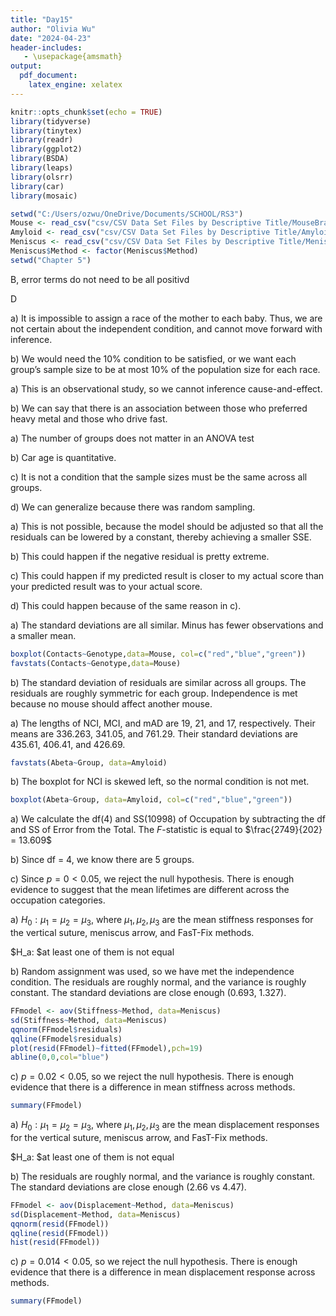 ---
title: "Day15"
author: "Olivia Wu"
date: "2024-04-23"
header-includes:
   - \usepackage{amsmath}
output:
  pdf_document:
    latex_engine: xelatex
---

```{r setup, include=FALSE}
knitr::opts_chunk$set(echo = TRUE)
library(tidyverse)
library(tinytex)
library(readr)
library(ggplot2)
library(BSDA)
library(leaps)
library(olsrr)
library(car)
library(mosaic)
```
```{r, include=FALSE}
setwd("C:/Users/ozwu/OneDrive/Documents/SCHOOL/RS3")
Mouse <- read_csv("csv/CSV Data Set Files by Descriptive Title/MouseBrain.csv")
Amyloid <- read_csv("csv/CSV Data Set Files by Descriptive Title/Amyloid.csv")
Meniscus <- read_csv("csv/CSV Data Set Files by Descriptive Title/Meniscus.csv")
Meniscus$Method <- factor(Meniscus$Method)
setwd("Chapter 5")
```

<!-- 6,7, 11, 12, 14, 22, 27, 31, 33, 38, 40 -->

\section*{Problem 5.6}
B, error terms do not need to be all positivd

\section*{Problem 5.7}
D

\section*{Problem 5.11}
\quad a) It is impossible to assign a race of the mother to each baby. Thus, we are not certain about the independent condition, and cannot move forward with inference.

\quad b) We would need the 10\% condition to be satisfied, or we want each group's sample size to be at most 10\% of the population size for each race.

\section*{Problem 5.12}
\quad a) This is an observational study, so we cannot inference cause-and-effect.

\quad b) We can say that there is an association between those who preferred heavy metal and those who drive fast.

\section*{Problem 5.14}
\quad a) The number of groups does not matter in an ANOVA test

\quad b) Car age is quantitative.

\quad c) It is not a condition that the sample sizes must be the same across all groups.

\quad d) We can generalize because there was random sampling.

\section*{Problem 5.22}
\quad a) This is not possible, because the model should be adjusted so that all the residuals can be lowered by a constant, thereby achieving a smaller SSE.

\quad b) This could happen if the negative residual is pretty extreme.

\quad c) This could happen if my predicted result is closer to my actual score than your predicted result was to your actual score.

\quad d) This could happen because of the same reason in c).

\section*{Problem 5.27}
\quad a) The standard deviations are all similar. Minus has fewer observations and a smaller mean.

```{r, out.width="60%"}
boxplot(Contacts~Genotype,data=Mouse, col=c("red","blue","green"))
favstats(Contacts~Genotype,data=Mouse)
```

\quad b) The standard deviation of residuals are similar across all groups. The residuals are roughly symmetric for each group. Independence is met because no mouse should affect another mouse.

\section*{Problem 5.31}
\quad a) The lengths of NCI, MCI, and mAD are 19, 21, and 17, respectively. Their means are 336.263, 341.05, and 761.29. Their standard deviations are 435.61, 406.41, and 426.69.
```{r,include=FALSE}

favstats(Abeta~Group, data=Amyloid)
```

\quad b) The boxplot for NCI is skewed left, so the normal condition is not met.

```{r,echo=FALSE}
boxplot(Abeta~Group, data=Amyloid, col=c("red","blue","green"))
```
\section*{Problem 5.33}
\quad a) We calculate the df(4) and SS(10998) of Occupation by subtracting the df and SS of Error from the Total. The $F$-statistic is equal to $\frac{2749}{202} = 13.609$

\quad b) Since df = 4, we know there are 5 groups.

\quad c) Since $p=0 < 0.05$, we reject the null hypothesis. There is enough evidence to suggest that the mean lifetimes are different across the occupation categories.

\section*{Problem 5.38}
\quad a) $H_0: \mu_1 = \mu_2 = \mu_3$, where $\mu_1, \mu_2, \mu_3$ are the mean stiffness responses for the vertical suture, meniscus arrow, and FasT-Fix methods.

$H_a: $at least one of them is not equal

\quad b) Random assignment was used, so we have met the independence condition. The residuals are roughly normal, and the variance is roughly constant. The standard deviations are close enough (0.693, 1.327).

```{r,echo=FALSE, out.width="50%"}
FFmodel <- aov(Stiffness~Method, data=Meniscus)
sd(Stiffness~Method, data=Meniscus)
qqnorm(FFmodel$residuals)
qqline(FFmodel$residuals)
plot(resid(FFmodel)~fitted(FFmodel),pch=19)
abline(0,0,col="blue")
```

\quad c) $p=0.02 < 0.05$, so we reject the null hypothesis. There is enough evidence that there is a difference in mean stiffness across methods.

```{r,echo=FALSE}
summary(FFmodel)
```

\section*{Problem 5.40}
\quad a) $H_0: \mu_1 = \mu_2 = \mu_3$, where $\mu_1, \mu_2, \mu_3$ are the mean displacement responses for the vertical suture, meniscus arrow, and FasT-Fix methods.

$H_a: $at least one of them is not equal

\quad b) The residuals are roughly normal, and the variance is roughly constant. The standard deviations are close enough (2.66 vs 4.47).
```{r,echo=FALSE, out.width="50%"}
FFmodel <- aov(Displacement~Method, data=Meniscus)
sd(Displacement~Method, data=Meniscus)
qqnorm(resid(FFmodel))
qqline(resid(FFmodel))
hist(resid(FFmodel))
```

\quad c) $p=0.014 < 0.05$, so we reject the null hypothesis. There is enough evidence that there is a difference in mean displacement response across methods.

```{r,echo=FALSE}
summary(FFmodel)
```
